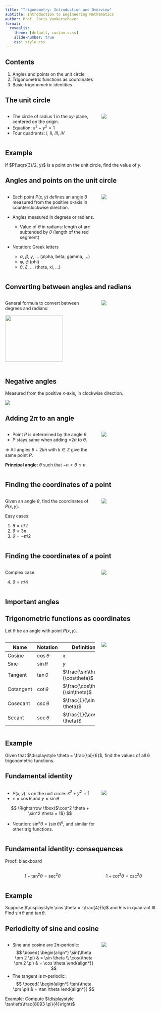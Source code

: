 ```yaml
---
title: "Trigonometry: Introduction and Overview"
subtitle: Introduction to Engineering Mathematics
author: Prof. Joris Vankerschaver
format:
  revealjs:
    theme: [default, custom.scss]
    slide-number: true
    css: style.css
---
```


## Contents

1. Angles and points on the unit circle
2. Trigonometric functions as coordinates
3. Basic trigonometric identities

## The unit circle

:::: {.columns }
::: {.column width="60%"}

- The circle of radius 1 in the $xy$-plane, centered on the origin.
- Equation: $x^2 + y^2 = 1$
- Four quadrants: $I$, $II$, $III$, $IV$

:::
::: {.column width="40%"}
![](./images/01-trigonometry/unit-circle.svg)
:::
::::


## Example

If $P(\sqrt{3}/2, y)$ is a point on the unit circle, find the value of $y$.


## Angles and points on the unit circle

:::: {.columns }
::: {.column width="60%"}

- Each point $P(x, y)$ defines an angle $\theta$ measured from the positive $x$-axis in counterclockwise direction.

- Angles measured in degrees or radians.
  - Value of $\theta$ in radians: length of arc subtended by $\theta$ (length of the red segment)

- Notation: Greek letters
  - $\alpha$, $\beta$, $\gamma$, ... (alpha, beta, gamma, ...)
  - $\varphi$, $\phi$ (phi)
  - $\theta$, $\xi$, ... (theta, xi, ...)

:::

::: {.column width="40%"}

![](./images/01-trigonometry/unit-circle-angle.svg)

:::
::::

## Converting between angles and radians

:::: {.columns }
::: {.column width="60%"}

General formula to convert between degrees and radians:

![](./images/01-trigonometry/degrees-to-radians.svg){fig-align="center" width="80%"}

|                | Degrees     | Radians |
|----------------|:-----------:|:-------:|
| Full circle    | $360^\circ$ | $2\pi$  |
| Half circle    | $180^\circ$ | $\pi$   |
| Quarter circle |  $90^\circ$ | $\pi/2$ |

:::
::: {.column width="40%"}

![](./images/01-trigonometry/unit-circle-radians.png)

:::
::::

## Negative angles

Measured from the positive $x$-axis, in clockwise direction.

![](./images/01-trigonometry/unit-circle-negative-angles.png){fig-align="center"}


## Adding $2\pi$ to an angle

:::: {.columns }
::: {.column width="60%"}

- Point $P$ is determined by the angle $\theta$.
- $P$ stays same when adding $\pm 2 \pi$ to $\theta$.

$\Rightarrow$ All angles $\theta + 2k \pi$ with $k \in \mathbb{Z}$ give the same point $P$.

**Principal angle**: $\theta$ such that $-\pi < \theta \le \pi$.

:::
::: {.column width="40%"}
![](./images/01-trigonometry/unit-circle-angle-2pi.svg){fig-align="center"}
:::
::::


## Finding the coordinates of a point

:::: {.columns }
::: {.column width="60%"}
Given an angle $\theta$, find the coordinates of $P(x, y)$.

Easy cases:

1. $\theta = \pi/2$
2. $\theta = 3\pi$
3. $\theta = -\pi/2$
:::

::: {.column width="40%"}
![](./images/01-trigonometry/unit-circle-point-coordinates.svg)
:::
::::

## Finding the coordinates of a point

:::: {.columns }
::: {.column width="60%"}

Complex case:

4. $\theta = \pi/4$

:::

::: {.column width="40%"}
![](./images/01-trigonometry/unit-circle-point-coordinates-pi4.svg)
:::
::::

## Important angles



## Trigonometric functions as coordinates

Let $\theta$ be an angle with point $P(x, y)$.

:::: {.columns }
::: {.column width="60%"}

| Name      | Notation      | Definition |
|-----------|---------------|------------|
| Cosine    | $\cos \theta$ | $x$        |
| Sine      | $\sin \theta$ | $y$        |
| Tangent   | $\tan \theta$ | $\frac{\sin\theta}{\cos\theta}$ |
| Cotangent | $\cot \theta$ | $\frac{\cos\theta}{\sin\theta}$ |
| Cosecant  | $\csc \theta$ | $\frac{1}{\sin \theta}$ |
| Secant    | $\sec \theta$ | $\frac{1}{\cos \theta}$ |

:::
::: {.column width="40%"}
![](./images/01-trigonometry/unit-circle-trig-functions.svg)
:::
::::

## Example

Given that $\displaystyle \theta = \frac{\pi}{6}$, find the values of all 6 trigonometric functions.

## Fundamental identity

:::: {.columns }
::: {.column width="60%"}
- $P(x, y)$ is on the unit circle: $x^2 + y^2 = 1$
- $x = \cos \theta$ and $y = \sin \theta$

$$
    \Rightarrow \fbox{$\cos^2 \theta + \sin^2 \theta = 1$}
$$    

- Notation: $\sin^k \theta = (\sin \theta)^k$, and similar for other trig functions.

:::
::: {.column width="40%"}

![](./images/01-trigonometry/unit-circle-trig-sin-cos.svg)

:::
::::

## Fundamental identity: consequences

Proof: blackboard

:::: {.columns }
::: {.column width="50%"}
$$
    1 + \tan^2 \theta = \sec^2 \theta
$$
:::
::: {.column width="50%"}
$$
    1 + \cot^2 \theta = \csc^2 \theta
$$
:::
::::

## Example

Suppose $\displaystyle \cos \theta = -\frac{4}{5}$ and $\theta$ is in quadrant III. Find $\sin \theta$ and $\tan \theta$.

## Periodicity of sine and cosine

:::: {.columns }
::: {.column width="60%"}
- Sine and cosine are $2\pi$-periodic:
$$
    \boxed{
        \begin{align*}
            \sin(\theta \pm 2 \pi) & = \sin \theta \\
            \cos(\theta \pm 2 \pi) & = \cos \theta
        \end{align*}}
$$
- The tangent is $\pi$-periodic:
$$
    \boxed{
        \begin{align*}
            \tan(\theta \pm \pi) & = \tan \theta
        \end{align*}}
$$

Example: Compute $\displaystyle \tan\left(\frac{8093 \pi}{4}\right)$
:::
::: {.column width="40%"}
![](./images/01-trigonometry/unit-circle-trig-functions-variant.svg)
:::
::::







